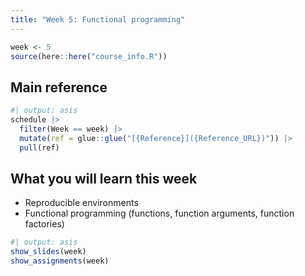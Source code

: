 ```yaml
---
title: "Week 5: Functional programming"
---
```


```r
week <- 5
source(here::here("course_info.R"))
```

## Main reference

```r
#| output: asis
schedule |>
  filter(Week == week) |>
  mutate(ref = glue::glue("[{Reference}]({Reference_URL})")) |>
  pull(ref)
```

## What you will learn this week

* Reproducible environments
* Functional programming (functions, function arguments, function factories)


```r
#| output: asis
show_slides(week)
show_assignments(week)
```
